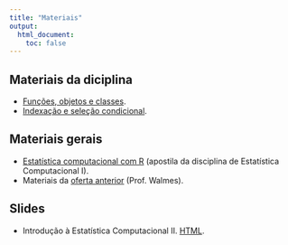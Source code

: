 ```yaml
---
title: "Materiais"
output:
  html_document:
    toc: false
---
```


## Materiais da diciplina

- [Funções, objetos e classes](objetos-classes.html).
- [Indexação e seleção condicional](indexacao-selecao.html).

## Materiais gerais

- [Estatística computacional com R](http://cursos.leg.ufpr.br/ecr/)
  (apostila da disciplina de Estatística Computacional I).
- Materiais da [oferta anterior](http://leg.ufpr.br/~walmes/ensino/EC2/)
  (Prof. Walmes).

## Slides

- Introdução à Estatística Computacional II.
  [HTML](slides/00_intro.html).
